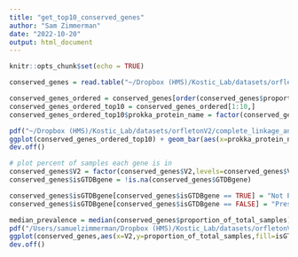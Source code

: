 ```yaml
---
title: "get_top10_conserved_genes"
author: "Sam Zimmerman"
date: "2022-10-20"
output: html_document
---
```


```r
knitr::opts_chunk$set(echo = TRUE)
```

```r
conserved_genes = read.table("~/Dropbox (HMS)/Kostic_Lab/datasets/orfletonV2/complete_linkage_analysis/figure4_highly_conserved_genes/global_conserved_genes_prevalence_GTDB_annotated.txt",sep="\t",header=TRUE,quote="")

conserved_genes_ordered = conserved_genes[order(conserved_genes$proportion_of_total_samples,decreasing = TRUE),]
conserved_genes_ordered_top10 = conserved_genes_ordered[1:10,]
conserved_genes_ordered_top10$prokka_protein_name = factor(conserved_genes_ordered_top10$prokka_protein_name,levels=conserved_genes_ordered_top10$prokka_protein_name)

pdf("~/Dropbox (HMS)/Kostic_Lab/datasets/orfletonV2/complete_linkage_analysis/figure4_highly_conserved_genes/top_ten_conserved_gens.pdf",width=10)
ggplot(conserved_genes_ordered_top10) + geom_bar(aes(x=prokka_protein_name, y=proportion_of_total_samples,fill=COG_cat), stat="identity") + coord_flip(ylim = c(0.96, 1)) + theme_classic() + ylab("Proportion of total samples") + xlab("Protein") + scale_fill_discrete(name = "COG category")
dev.off()

# plot percent of samples each gene is in
conserved_genes$V2 = factor(conserved_genes$V2,levels=conserved_genes$V2)
conserved_genes$isGTDBgene = !is.na(conserved_genes$GTDBgene)

conserved_genes$isGTDBgene[conserved_genes$isGTDBgene == TRUE] = "Not Present in GTDB bac120"
conserved_genes$isGTDBgene[conserved_genes$isGTDBgene == FALSE] = "Present in GTDB bac120"

median_prevalence = median(conserved_genes$proportion_of_total_samples)
pdf("/Users/samuelzimmerman/Dropbox (HMS)/Kostic_Lab/datasets/orfletonV2/complete_linkage_analysis/prevalence/figures/prevalence_conserved_genes_revised_colors.pdf")
ggplot(conserved_genes,aes(x=V2,y=proportion_of_total_samples,fill=isGTDBgene)) + geom_bar(stat="identity") + theme_classic() + theme(axis.text.x=element_blank(),axis.ticks.x=element_blank()) + scale_fill_manual(name="",values=c("red","black")) + xlab("Genes, sorted by prevalence") + geom_hline(yintercept=median_prevalence,color="green") + ylab("Proportion of Samples")
dev.off()
```

